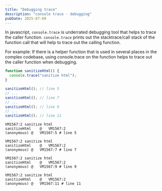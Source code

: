 ```yaml
---
title: "Debugging trace"
description: "console trace - debugging"
pubDate: 2025-07-09
---
```


In javascript, `console.trace` is underrated debugging tool that helps to trace the caller function. `console.trace` prints out the stacktrace/call stack of the function call that will help to trace out the calling function.

For example: If there is a helper function that is used in several places in the complex codebase, using console.trace on the function helps to trace out the caller function when debugging.

```js
function sanitizeHtml() {
  console.trace("sanitize html");
}

sanitizeHtml(); // line 5
// ...
sanitizeHtml(); // line 7
// ...
sanitizeHtml(); // line 9
// ...
sanitizeHtml(); // line 11
```

```
VM1567:2 sanitize html
sanitizeHtml	@	VM1567:2
(anonymous)	@	VM1567:5 # line 5

VM1567:2 sanitize html
sanitizeHtml	@	VM1567:2
(anonymous)	@	VM1567:7 # line 7

VM1567:2 sanitize html
sanitizeHtml	@	VM1567:2
(anonymous)	@	VM1567:9 # line 9

VM1567:2 sanitize html
sanitizeHtml	@	VM1567:2
(anonymous)	@	VM1567:11 # line 11
```
